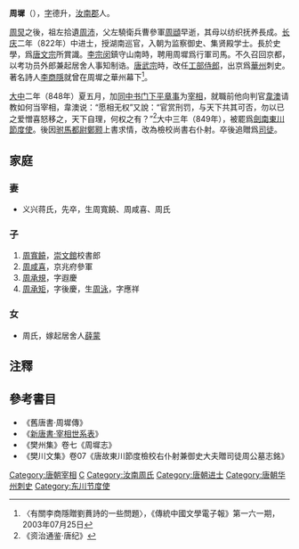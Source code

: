 '''周墀'''（{{bd|793年||851年|3月23日|catIdx=Z}}），[[表字|字]]德升，[[汝南郡|汝南郡]]人。

[[周炅|周炅]]之後，祖左拾遺[[周沛|周沛]]，父左驍衛兵曹參軍[[周頲|周頲]]早逝，其母以纺织抚养長成。[[长庆|长庆]]二年（822年）中进士，授湖南巡官，入朝为监察御史、集贤殿学士。長於史學，爲[[唐文宗|唐文宗]]所賞識。[[李宗闵|李宗闵]]鎮守山南時，聘用周墀爲行軍司馬。不久召回京都，以考功员外郎兼起居舍人事知制诰。[[唐武宗|唐武宗]]時，改任[[工部侍郎|工部侍郎]]，出京爲[[華州|華州]]刺史。著名詩人[[李商隱|李商隱]]就曾在周墀之華州幕下<ref>〈有關李商隱贈劉蕡詩的一些問題〉，《傳統中國文學電子報》第一六一期，2003年07月25日</ref>。

[[大中_(唐朝)|大中]]二年（848年）夏五月，加[[同中书门下平章事|同中书门下平章事]]为[[宰相|宰相]]，就職前他向判官[[韋澳|韋澳]]请教如何当宰相，韋澳说：“愿相无权”又說：“官赏刑罚，与天下共其可否，勿以已之爱憎喜怒移之，天下自理，何权之有？”<ref>《资治通鉴·唐纪》</ref>大中三年（849年），被罷爲[[劍南東川節度使|劍南東川節度使]]。後因[[驸馬都尉|驸馬都尉]][[鄭颢|鄭颢]]上書求情，改為檢校尚書右仆射。卒後追贈爲[[司徒|司徒]]。

== 家庭 ==
=== 妻 ===
*义兴蒋氏，先卒，生周寬饒、周咸喜、周氏

=== 子 ===
#[[周寬饒|周寬饒]]，[[崇文館|崇文館]]校書郎
#[[周咸喜|周咸喜]]，京兆府參軍
#[[周承規|周承規]]，字遐慶
#[[周承矩|周承矩]]，字後慶，生[[周泳|周泳]]，字應祥
=== 女 ===
*周氏，嫁起居舍人[[薛蒙|薛蒙]]

==注釋==
<references/>

==參考書目==
* 《舊唐書·周墀傳》
* 《[[新唐書宰相世系表|新唐書·宰相世系表]]》
* 《樊州集》卷七《周墀志》
* 《樊川文集》卷07《唐故東川節度檢校右仆射兼御史大夫贈司徒周公墓志銘》

{{DEFAULTSORT:Z}}
[[Category:唐朝宰相|Category:唐朝宰相]]
[[Category:周姓|C]]
[[Category:汝南周氏|Category:汝南周氏]]
[[Category:唐朝进士|Category:唐朝进士]]
[[Category:唐朝华州刺史|Category:唐朝华州刺史]]
[[Category:东川节度使|Category:东川节度使]]